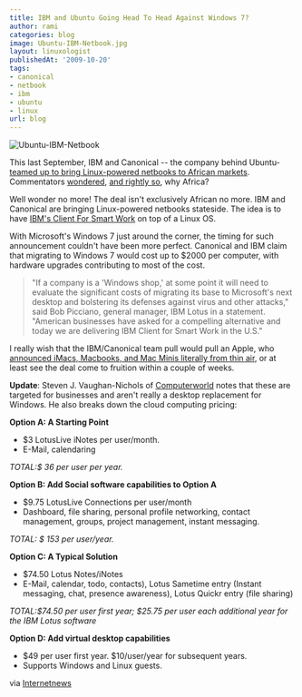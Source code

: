 ```yaml
---
title: IBM and Ubuntu Going Head To Head Against Windows 7?
author: rami
categories: blog
image: Ubuntu-IBM-Netbook.jpg
layout: linuxologist
publishedAt: '2009-10-20'
tags:
- canonical
- netbook
- ibm
- ubuntu
- linux
url: blog
---
```


![Ubuntu-IBM-Netbook](/assets/images/content/blog/Ubuntu-IBM-Netbook.jpg)

This last September, IBM and Canonical -- the company behind Ubuntu- [teamed up to bring Linux-powered netbooks to African markets](http://triangle.bizjournals.com/triangle/stories/2009/09/21/daily32.html). Commentators [wondered](http://blog/.internetnews.com/skerner/2009/09/ibm-markets-linux-netbook-for.html), [and rightly so](http://blog/s.zdnet.com/open-source/?p=4879), why Africa?

Well wonder no more! The deal isn't exclusively African no more. IBM and Canonical are bringing Linux-powered netbooks stateside. The idea is to have [IBM's Client For Smart Work](http://www-01.ibm.com/software/lotus/openclient/) on top of a Linux OS.

With Microsoft's Windows 7 just around the corner, the timing for such announcement couldn't have been more perfect. Canonical and IBM claim that migrating to Windows 7 would cost up to $2000 per computer, with hardware upgrades contributing to most of the cost.

> "If a company is a 'Windows shop,' at some point it will need to evaluate the significant costs of migrating its base to Microsoft's next desktop and bolstering its defenses against virus and other attacks," said Bob Picciano, general manager, IBM Lotus in a statement. "American businesses have asked for a compelling alternative and today we are delivering IBM Client for Smart Work in the U.S."
 

 I really wish that the IBM/Canonical team pull would pull an Apple, who [announced iMacs, Macbooks, and Mac Minis literally from thin air](http://mashable.com/2009/10/20/apple-new-imacs/), or at least see the deal come to fruition within a couple of weeks.

 **Update**: Steven J. Vaughan-Nichols of [Computerworld](http://www.computerworld.com/article/2468005/cloud-computing/ibm---canonical-to-launch-ubuntu-desktop-for-business.html) notes that these are targeted for businesses and aren't really a desktop replacement for Windows. He also breaks down the cloud computing pricing:


 **Option A: A Starting Point**

 * $3 LotusLive iNotes per user/month.
 * E-Mail, calendaring

 *TOTAL:$ 36 per user per year.*

 **Option B: Add Social software capabilities to Option A**

 * $9.75 LotusLive Connections per user/month
 * Dashboard, file sharing, personal profile networking, contact management, groups, project management, instant messaging.

 *TOTAL: $ 153 per user/year.*

 **Option C: A Typical Solution**

 * $74.50 Lotus Notes/iNotes
 * E-Mail, calendar, todo, contacts), Lotus Sametime entry (Instant messaging, chat, presence awareness), Lotus Quickr entry (file sharing)

 *TOTAL:$74.50 per user first year; $25.75 per user each additional year for the IBM Lotus software*

 **Option D: Add virtual desktop capabilities**

 * $49 per user first year. $10/user/year for subsequent years.
 * Supports Windows and Linux guests.

 via [Internetnews](http://internetnews.com/skerner/2009/10/ibm-and-ubuntu-roll-linux-for.html)
